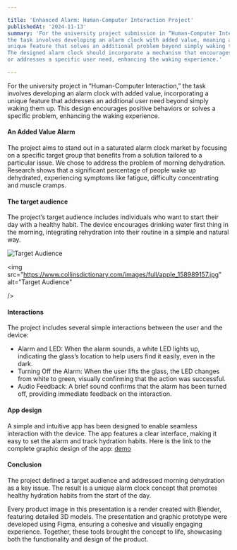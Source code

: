 ```yaml
---

title: 'Enhanced Alarm: Human-Computer Interaction Project'
publishedAt: '2024-11-13'
summary: 'For the university project submission in “Human-Computer Interaction,”
the task involves developing an alarm clock with added value, meaning a
unique feature that solves an additional problem beyond simply waking the user up.
The designed alarm clock should incorporate a mechanism that encourages positive behaviors
or addresses a specific user need, enhancing the waking experience.'

---
```




For the university project in “Human-Computer Interaction,”
the task involves developing an alarm clock with added value,
incorporating a unique feature that addresses an additional user need beyond
simply waking them up. This design encourages positive behaviors or solves a specific problem,
enhancing the waking experience.

#### An Added Value Alarm

The project aims to stand out in a saturated alarm clock market by focusing on
a specific target group that benefits from a solution tailored to a particular issue.
We chose to address the problem of morning dehydration. Research shows that a significant
percentage of people wake up dehydrated, experiencing symptoms like fatigue, difficulty concentrating
and muscle cramps.

#### The target audience

The project’s target audience includes individuals who want to start their
day with a healthy habit. The device encourages drinking water first thing
in the morning, integrating rehydration into their routine in a simple and natural way.

![Target Audience](https://www.collinsdictionary.com/images/full/apple_158989157.jpg)

<img
  src="https://www.collinsdictionary.com/images/full/apple_158989157.jpg"
  alt="Target Audience"

/>

#### Interactions

The project includes several simple interactions between the user and the device:

- Alarm and LED: When the alarm sounds, a white LED lights up, indicating the glass’s
  location to help users find it easily, even in the dark.
- Turning Off the Alarm: When the user lifts the glass, the LED changes
  from white to green, visually confirming that the action was successful.
- Audio Feedback: A brief sound confirms that the alarm has been turned off,
  providing immediate feedback on the interaction.

#### App design

A simple and intuitive app has been designed to enable seamless interaction with the device.
The app features a clear interface, making it easy to set the alarm and track hydration habits.
Here is the link to the complete graphic design of the app: [demo](https://www.figma.com/board/XroS30OfGlqAjpuLYfHCxL/Untitled?node-id=0-1&t=UQl7qHiaE5oGifuH-1)

#### Conclusion

The project defined a target audience and addressed morning dehydration
as a key issue. The result is a unique alarm clock concept that promotes healthy
hydration habits from the start of the day.

Every product image in this presentation is a render created with Blender,
featuring detailed 3D models. The presentation and graphic prototype were developed using Figma,
ensuring a cohesive and visually engaging experience. Together, these tools brought the concept to
life, showcasing both the functionality and design of the product.
